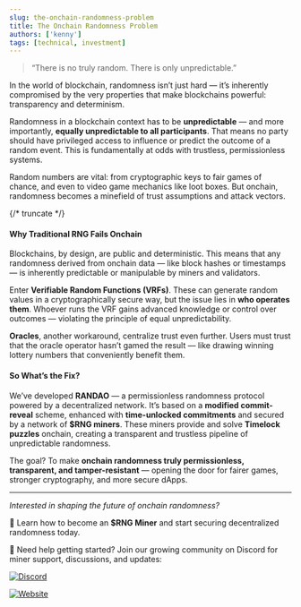 ```yaml
---
slug: the-onchain-randomness-problem
title: The Onchain Randomness Problem
authors: ['kenny']
tags: [technical, investment]
---
```





> “There is no truly random. There is only unpredictable.”

In the world of blockchain, randomness isn’t just hard — it’s inherently compromised by the very properties that make blockchains powerful: transparency and determinism.

Randomness in a blockchain context has to be **unpredictable** — and more importantly, **equally unpredictable to all participants**. That means no party should have privileged access to influence or predict the outcome of a random event. This is fundamentally at odds with trustless, permissionless systems.

Random numbers are vital: from cryptographic keys to fair games of chance, and even to video game mechanics like loot boxes. But onchain, randomness becomes a minefield of trust assumptions and attack vectors.

{/* truncate */}

#### Why Traditional RNG Fails Onchain

Blockchains, by design, are public and deterministic. This means that any randomness derived from onchain data — like block hashes or timestamps — is inherently predictable or manipulable by miners and validators.

Enter **Verifiable Random Functions (VRFs)**. These can generate random values in a cryptographically secure way, but the issue lies in **who operates them**. Whoever runs the VRF gains advanced knowledge or control over outcomes — violating the principle of equal unpredictability.

**Oracles**, another workaround, centralize trust even further. Users must trust that the oracle operator hasn’t gamed the result — like drawing winning lottery numbers that conveniently benefit them.

#### So What’s the Fix?

We’ve developed **RANDAO** — a permissionless randomness protocol powered by a decentralized network. It’s based on a **modified commit-reveal** scheme, enhanced with **time-unlocked commitments** and secured by a network of **$RNG miners**. These miners provide and solve **Timelock puzzles** onchain, creating a transparent and trustless pipeline of unpredictable randomness.

The goal? To make **onchain randomness truly permissionless, transparent, and tamper-resistant** — opening the door for fairer games, stronger cryptography, and more secure dApps.

---

_Interested in shaping the future of onchain randomness?_

🧠 Learn how to become an **$RNG Miner** and start securing decentralized randomness today.

💬 Need help getting started? Join our growing community on Discord for miner support, discussions, and updates:

<a href={RANDAO.discord} target="_blank"><img alt="Discord" src="https://img.shields.io/badge/Discord-Join-333333?style=flat&logo=discord"/></a>

<a href={RANDAO.providerSite} target="_blank"><img alt="Website" src="https://img.shields.io/badge/Website-Visit-333333?style=flat&logo=google-chrome"/></a>
